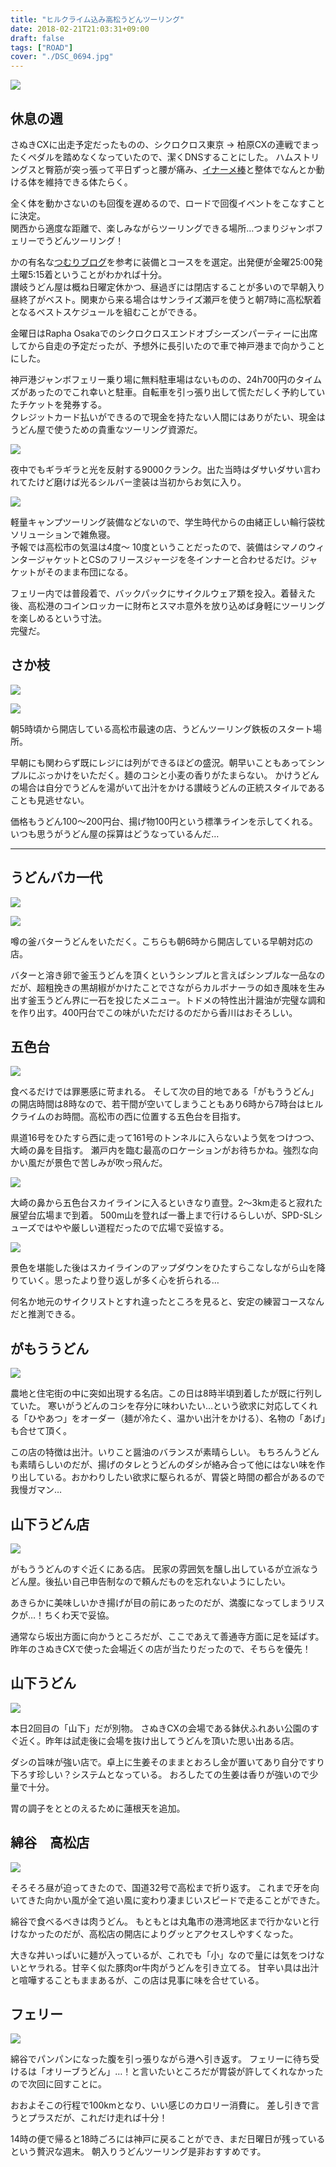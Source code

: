 ---
title: "ヒルクライム込み高松うどんツーリング"
date: 2018-02-21T21:03:31+09:00
draft: false
tags: ["ROAD"]
cover: "./DSC_0694.jpg"
---

![ ](./DSC_0694.jpg)

## 休息の週

さぬきCXに出走予定だったものの、シクロクロス東京 → 柏原CXの連戦でまったくペダルを踏めなくなっていたので、潔くDNSすることにした。
ハムストリングスと臀筋が突っ張って平日ずっと腰が痛み、[イナーメ棒](http://amzn.to/2CA76ml)と整体でなんとか動ける体を維持できる体たらく。

全く体を動かさないのも回復を遅めるので、ロードで回復イベントをこなすことに決定。\
関西から適度な距離で、楽しみながらツーリングできる場所…つまりジャンボフェリーでうどんツーリング！

かの有名な[つむりブログ](http://tsumuri5.com/blog-entry-476.html)を参考に装備とコースをを選定。出発便が金曜25:00発土曜5:15着ということがわかれば十分。\
讃岐うどん屋は概ね日曜定休かつ、昼過ぎには閉店することが多いので早朝入り昼終了がベスト。関東から来る場合はサンライズ瀬戸を使うと朝7時に高松駅着となるベストスケジュールを組むことができる。

金曜日はRapha Osakaでのシクロクロスエンドオブシーズンパーティーに出席してから自走の予定だったが、予想外に長引いたので車で神戸港まで向かうことにした。

神戸港ジャンボフェリー乗り場に無料駐車場はないものの、24h700円のタイムズがあったのでこれ幸いと駐車。自転車を引っ張り出して慌ただしく予約していたチケットを発券する。\
クレジットカード払いができるので現金を持たない人間にはありがたい、現金はうどん屋で使うための貴重なツーリング資源だ。

![ ](./DSC_0689.jpg)

夜中でもギラギラと光を反射する9000クランク。出た当時はダサいダサい言われてたけど磨けば光るシルバー塗装は当初からお気に入り。

![ ](./DSC_0691.jpg)

軽量キャンプツーリング装備などないので、学生時代からの由緒正しい輪行袋枕ソリューションで雑魚寝。\
予報では高松市の気温は4度～ 10度ということだったので、装備はシマノのウィンタージャケットとCSのフリースジャージを冬インナーと合わせるだけ。ジャケットがそのまま布団になる。

フェリー内では普段着で、バックパックにサイクルウェア類を投入。着替えた後、高松港のコインロッカーに財布とスマホ意外を放り込めば身軽にツーリングを楽しめるという寸法。\
完璧だ。

## さか枝

![ ](./DSC_0692.jpg)

![ ](./DSC_0693.jpg)

朝5時頃から開店している高松市最速の店、うどんツーリング鉄板のスタート場所。

早朝にも関わらず既にレジには列ができるほどの盛況。朝早いこともあってシンプルにぶっかけをいただく。麺のコシと小麦の香りがたまらない。
かけうどんの場合は自分でうどんを湯がいて出汁をかける讃岐うどんの正統スタイルであることも見逃せない。

価格もうどん100〜200円台、揚げ物100円という標準ラインを示してくれる。いつも思うがうどん屋の採算はどうなっているんだ…

<LinkBox url="https://goo.gl/maps/gzn6UYrMdBPotSyP7" />

---

## うどんバカ一代

![ ](./DSC_0695.jpg)

![ ](./DSC_0694.jpg)

噂の釜バターうどんをいただく。こちらも朝6時から開店している早朝対応の店。

バターと溶き卵で釜玉うどんを頂くというシンプルと言えばシンプルな一品なのだが、超粗挽きの黒胡椒がかけたことでさながらカルボナーラの如き風味を生み出す釜玉うどん界に一石を投じたメニュー。トドメの特性出汁醤油が完璧な調和を作り出す。400円台でこの味がいただけるのだから香川はおそろしい。

<LinkBox url="https://g.page/udonbakaichidai?share" />

## 五色台

![ ](./DSC_0696.jpg)

食べるだけでは罪悪感に苛まれる。
そして次の目的地である「がもううどん」の開店時間は8時なので、若干間が空いてしまうこともあり6時から7時台はヒルクライムのお時間。高松市の西に位置する五色台を目指す。

県道16号をひたすら西に走って161号のトンネルに入らないよう気をつけつつ、大崎の鼻を目指す。
瀬戸内を臨む最高のロケーションがお待ちかね。強烈な向かい風だが景色で苦しみが吹っ飛んだ。

![ ](./DSC_0697.jpg)

大崎の鼻から五色台スカイラインに入るといきなり直登。2〜3km走ると寂れた展望台広場まで到着。
500m山を登れば一番上まで行けるらしいが、SPD-SLシューズではやや厳しい道程だったので広場で妥協する。

![ ](./DSC_0699.jpg)

景色を堪能した後はスカイラインのアップダウンをひたすらこなしながら山を降りていく。思ったより登り返しが多く心を折られる…

何名か地元のサイクリストとすれ違ったところを見ると、安定の練習コースなんだと推測できる。

<LinkBox url="https://goo.gl/maps/xbNLW7ZbjCwdmxPMA" />

## がもううどん

![ ](./DSC_0700.jpg)

農地と住宅街の中に突如出現する名店。この日は8時半頃到着したが既に行列していた。
寒いがうどんのコシを存分に味わいたい…という欲求に対応してくれる「ひやあつ」をオーダー（麺が冷たく、温かい出汁をかける）、名物の「あげ」も合せて頂く。

この店の特徴は出汁。いりこと醤油のバランスが素晴らしい。
もちろんうどんも素晴らしいのだが、揚げのタレとうどんのダシが絡み合って他にはない味を作り出している。おかわりしたい欲求に駆られるが、胃袋と時間の都合があるので我慢ガマン…

<LinkBox url="https://goo.gl/maps/3Qe36zRcXXcJsNF19" />

## 山下うどん店

![ ](./DSC_0701.jpg)

がもううどんのすぐ近くにある店。
民家の雰囲気を醸し出しているが立派なうどん屋。後払い自己申告制なので頼んだものを忘れないようにしたい。

あきらかに美味しいかき揚げが目の前にあったのだが、満腹になってしまうリスクが…！ちくわ天で妥協。

通常なら坂出方面に向かうところだが、ここであえて善通寺方面に足を延ばす。
昨年のさぬきCXで使った会場近くの店が当たりだったので、そちらを優先！

<LinkBox url="https://goo.gl/maps/VNWdJv7LL7kv3GPL9" />

## 山下うどん

![ ](./DSC_0702.jpg)

本日2回目の「山下」だが別物。
さぬきCXの会場である鉢伏ふれあい公園のすぐ近く。昨年は試走後に会場を抜け出してうどんを頂いた思い出ある店。

ダシの旨味が強い店で。卓上に生姜そのままとおろし金が置いてあり自分ですり下ろす珍しい？システムとなっている。
おろしたての生姜は香りが強いので少量で十分。

胃の調子をととのえるために蓮根天を追加。

<LinkBox url="https://goo.gl/maps/E37SzVm1Y3JyvxHa9" />

## 綿谷　高松店

![ ](./DSC_0703.jpg)

そろそろ昼が迫ってきたので、国道32号で高松まで折り返す。
これまで牙を向いてきた向かい風が全て追い風に変わり凄まじいスピードで走ることができた。

綿谷で食べるべきは肉うどん。
もともとは丸亀市の港湾地区まで行かないと行けなかったのだが、高松店の開店によりグッとアクセスしやすくなった。

大きな丼いっぱいに麺が入っているが、これでも「小」なので量には気をつけないとヤラれる。甘辛く似た豚肉or牛肉がうどんを引き立てる。
甘辛い具は出汁と喧嘩することもままあるが、この店は見事に味を合せている。

<LinkBox url="https://goo.gl/maps/VzsibdtEjNLpxhhF9" />

## フェリー

![ ](./DSC_0705.jpg)

綿谷でパンパンになった腹を引っ張りながら港へ引き返す。
フェリーに待ち受けるは「オリーブうどん」…！と言いたいところだが胃袋が許してくれなかったので次回に回すことに。

おおよそこの行程で100kmとなり、いい感じのカロリー消費に。
差し引きで言うとプラスだが、これだけ走れば十分！

14時の便で帰ると18時ごろには神戸に戻ることができ、まだ日曜日が残っているという贅沢な週末。
朝入りうどんツーリング是非おすすめです。

<LinkBox url="https://www.strava.com/activities/1411117008/embed/d47d0732e75a8dc95988b0cf0696cb662873aa16" />

<Amzn asin="B007A9DRH2">
